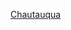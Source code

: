 {{US county navigation box
| collapse_state = {{{state|expanded}}}
| listclass      = hlist

| template_name  = 學托擴縣 (堪薩斯州)
| county         = 學托擴縣
| state          = 堪薩斯州
| seat           = 色當

| map_image      = Map of Kansas highlighting Chautauqua County.svg
| map_alt        = Map of Kansas highlighting Chautauqua County
| map_caption    = Map of Kansas highlighting Chautauqua County

| title1 = [[城市]]
| body1  = 
* [[錫達韋爾 (堪薩斯州)|錫達韋爾]]
* [[學托擴 (堪薩斯州)|學托擴]]
* [[埃爾金 (堪薩斯州)|埃爾金]]
* [[尼歐塔茲 (堪薩斯州)|尼歐塔茲]]
* [[珀魯 (堪薩斯州)|珀魯]]
* [[色當 (堪薩斯州)|色當]]

| title2 = [[非建制地區]]
| body2  = 
* [[克洛弗代爾 (堪薩斯州)|克洛弗代爾]]
* [[格拉夫頓 (堪薩斯州)|格拉夫頓]]
* [[黑爾 (堪薩斯州)|黑爾]]
* [[赫溫斯 (堪薩斯州)|赫溫斯]]
* [[莫內特 (堪薩斯州)|莫內特]]
* [[奧斯羅 (堪薩斯州)|奧斯羅]]
* [[羅傑斯 (堪薩斯州)|羅傑斯]]
* [[沃尼塔 (堪薩斯州)|沃尼塔]]

| title3 = [[鎮區 (美國)|鎮區]]
| body3  = 
* [[貝爾維爾鎮區 (堪薩斯州學托擴縣)|貝爾維爾鎮區]]
* [[凱尼維爾鎮區 (堪薩斯州學托擴縣)|凱尼維爾鎮區]]
* [[中央鎮區 (堪薩斯州學托擴縣)|中央鎮區]]
* [[哈里森鎮區 (堪薩斯州學托擴縣)|哈里森鎮區]]
* [[亨德里克斯鎮區 (堪薩斯州學托擴縣)|亨德里克斯鎮區]]
* [[傑斐遜鎮區 (堪薩斯州學托擴縣)|傑斐遜鎮區]]
* [[拉斐特鎮區 (堪薩斯州學托擴縣)|拉斐特鎮區]]
* [[小凱尼鎮區 (堪薩斯州學托擴縣)|小凱尼鎮區]]
* [[索爾特克里克鎮區 (堪薩斯州學托擴縣)|索爾特克里克鎮區]]
* [[色當鎮區 (堪薩斯州學托擴縣)|色當鎮區]]
* [[薩米特鎮區 (堪薩斯州學托擴縣)|薩米特鎮區]]
* [[華盛頓鎮區 (堪薩斯州學托擴縣)|華盛頓鎮區]]

}}<noinclude>
{{collapsible option}}
[[Category:堪薩斯州縣份導航模板|Chautauqua]]  
[[Category:學托擴縣 (堪薩斯州)| ]]
</noinclude>